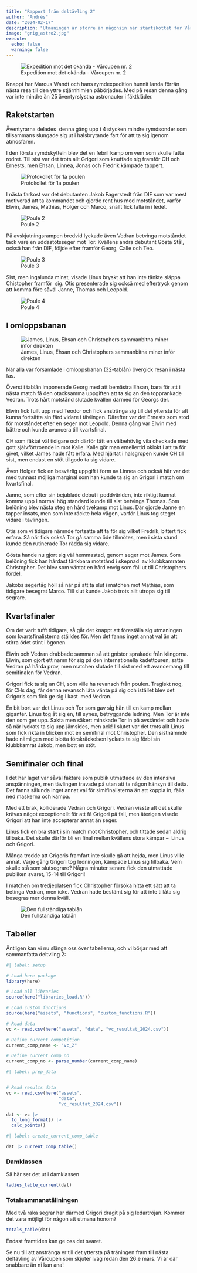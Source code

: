```yaml
---
title: "Rapport från deltävling 2"
author: "Andrés"
date: "2024-02-17"
description: "Utmaningen är större än någonsin när startskottet för Vårcupen 2024 brann av i torsdags."
image: "grig_astro2.jpg"
execute: 
  echo: false
  warning: false
---
```


![Expedition mot det okända - Vårcupen nr. 2](grig_astro2.jpg)

Knappt har Marcus Wandt och hans rymdexpedition hunnit landa förrän nästa resa till den yttre stjärnhimlen påbörjades. Med på resan denna gång var inte mindre än 25 äventyrslystna astronauter i fäktkläder.

## Raketstarten

Äventyrarna delades  denna gång upp i 4 stycken mindre rymdsonder som tillsammans slungade sig ut i halsbrytande fart för att ta sig igenom atmosfären.

I den första rymdskytteln blev det en febril kamp om vem som skulle fatta rodret. Till sist var det trots allt Grigori som knuffade sig framför CH och Ernests, men Ehsan, Linnea, Jonas och Fredrik kämpade tappert.

![Protokollet för 1a poulen](poule1.jpg)

I nästa farkost var det debutanten Jakob Fagerstedt från DIF som var mest motiverad att ta kommandot och gjorde rent hus med motståndet, varför Elwin, James, Mathias, Holger och Marco, snällt fick falla in i ledet.

![Poule 2](poule2.jpg)

På avskjutningsrampen bredvid lyckade även Vedran betvinga motståndet tack vare en uddastötsseger mot Tor. Kvällens andra debutant Gösta Stål, också han från DIF, följde efter framför Georg, Calle och Teo.

![Poule 3](poule3.jpg)

Sist, men ingalunda minst, visade Linus bryskt att han inte tänkte släppa Chistopher framför  sig. Otis presenterade sig också med eftertryck genom att komma före såväl Janne, Thomas och Leopold.

![Poule 4](poule4.jpg)

## I omloppsbanan

![James, Linus, Ehsan och Christophers sammanbitna miner inför direkten](infor_direkten.jpg)

När alla var församlade i omloppsbanan (32-tablån) övergick resan i nästa fas.

Överst i tablån imponerade Georg med att bemästra Ehsan, bara för att i nästa match få den otacksamma uppgiften att ta sig an den topprankade Vedran. Trots hårt motstånd slutade kvällen därmed för Georgs del. 

Elwin fick fullt upp med Teodor och fick anstränga sig till det yttersta för att kunna fortsätta sin färd vidare i tävlingen. Därefter var det Ernests som stod för motståndet efter en seger mot Leopold. Denna gång var Elwin med bättre och kunde avancera till kvartsfinal.

CH som fäktat väl tidigare och därför fått en välbehövlig vila checkade med gott självförtroende in mot Kalle. Kalle gör man emellertid oklokt i att ta för givet, vilket James hade fått erfara. Med hjärtat i halsgropen kunde CH till sist, men endast en stöt tillgodo ta sig vidare.

Även Holger fick en besvärlig uppgift i form av Linnea och också här var det med tunnast möjliga marginal som han kunde ta sig an Grigori i match om kvartsfinal. 

Janne, som efter sin bejublade debut i poddvärlden, inte riktigt kunnat komma upp i normal hög standard kunde till sist betvinga Thomas. Som belöning blev nästa steg en hård tvekamp mot Linus. Där gjorde Janne en tapper insats, men som inte räckte hela vägen, varför Linus tog steget vidare i tävlingen.

Otis som vi tidigare nämnde fortsatte att ta för sig vilket Fredrik, bittert fick erfara. Så när fick också Tor gå samma öde tillmötes, men i sista stund kunde den rutinerade Tor rädda sig vidare.

Gösta hande nu gjort sig väl hemmastad, genom seger mot James. Som belöning fick han hårdast tänkbara motstånd i skepnad  av klubbkamraten Christopher. Det blev som väntat en hård envig som föll ut till Christophers fördel.

Jakobs segertåg höll så när på att ta slut i matchen mot Mathias, som tidigare besegrat Marco. Till slut kunde Jakob trots allt utropa sig till segrare.

## Kvartsfinaler

Om det varit tufft tidigare, så går det knappt att föreställa sig utmaningen som kvartsfinalisterna ställdes för. Men det fanns inget annat val än att stirra ödet stint i ögonen.

Elwin och Vedran drabbade samman så att gnistor sprakade från klingorna. Elwin, som gjort ett namn för sig på den internationella kadettouren, satte Vedran på hårda prov, men matchen slutade till sist med ett avancemang till semifinalen för Vedran. 

Grigori fick ta sig an CH, som ville ha revansch från poulen. Tragiskt nog, för CHs dag, får denna revansch låta vänta på sig och istället blev det Grigoris som fick ge sig i kast  med Vedran.

En bit bort var det Linus och Tor som gav sig hän till en kamp mellan giganter. Linus tog åt sig en, till synes, betryggande ledning. Men Tor är inte den som ger upp. Sakta men säkert minskade Tor in på avståndet och hade så när lyckats ta sig upp jämsides, men ack! I slutet var det trots allt Linus som fick rikta in blicken mot en semifinal mot Christopher. Den sistnämnde hade nämligen med blotta förskräckelsen lyckats ta sig förbi sin klubbkamrat Jakob, men bott en stöt.

## Semifinaler och final

I det här laget var såväl fäktare som publik utmattade av den intensiva anspänningen, men tävlingen travade på utan att ta någon hänsyn till detta. Det fanns sålunda inget annat val för simifinalisterna än att koppla in, fälla ned maskerna och kämpa.

Med ett brak, kolliderade Vedran och Grigori. Vedran visste att det skulle krävas något exceptionellt för att få Grigori på fall, men återigen visade Grigori att han inte accepterar annat än seger.

Linus fick en bra start i sin match mot Christopher, och tittade sedan aldrig tillbaka. Det skulle därför bli en final mellan kvällens stora kämpar –  Linus och Grigori.

Många trodde att Grigoris framfart inte skulle gå att hejda, men Linus ville annat. Varje gång Grigori tog ledningen, kämpade Linus sig tillbaka. Vem skulle stå som slutsegrare? Några minuter senare fick den utmattade publiken svaret, 15-14 till Grigori!

I matchen om tredjeplatsen fick Christopher försöka hitta ett sätt att ta betinga Vedran, men icke. Vedran hade bestämt sig för att inte tillåta sig besegras mer denna kväll.

![Den fullständiga tablån](tabla.jpg)

## Tabeller

Äntligen kan vi nu slänga oss över tabellerna, och vi börjar med att sammanfatta deltvling 2:

```r
#| label: setup

# Load here package
library(here)

# Load all libraries
source(here("libraries_load.R"))

# Load custom functions
source(here("assets", "functions", "custom_functions.R"))

# Read data
vc <- read.csv(here("assets", "data", "vc_resultat_2024.csv"))

# Define current competition
current_comp_name <- "vc_2"

# Define current comp no
current_comp_no <- parse_number(current_comp_name)
```

```r
#| label: prep_data


# Read results data
vc <- read.csv(here("assets", 
                    "data", 
                    "vc_resultat_2024.csv"))

dat <- vc |> 
  to_long_format() |> 
  calc_points()
```

```r
#| label: create_current_comp_table

dat |> current_comp_table()
```

### Damklassen

Så här ser det ut i damklassen

```r
ladies_table_current(dat)
```

### Totalsammanställningen

Med två raka segrar har därmed Grigori dragit på sig ledartröjan. Kommer det vara möjligt för någon att utmana honom?

```r
totals_table(dat)
```

Endast framtiden kan ge oss det svaret.

Se nu till att anstränga er till det yttersta på träningen fram till nästa deltävling av Vårcupen som skjuter iväg redan den 26:e mars. Vi är där snabbare än ni kan ana!
